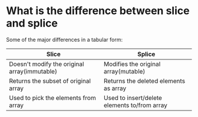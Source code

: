 # What is the difference between slice and splice

Some of the major differences in a tabular form:


| Slice                                       | Splice                                        |
|---------------------------------------------|-----------------------------------------------|
|Doesn't modify the original array(immutable) |	Modifies the original array(mutable)          |
|Returns the subset of original array         |	Returns the deleted elements as array         |
|Used to pick the elements from array	      | Used to insert/delete elements to/from array  |